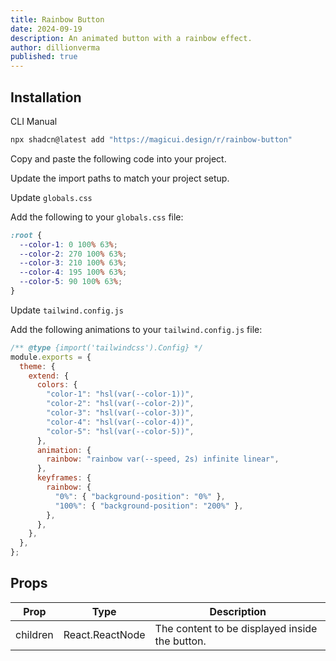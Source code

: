 ```yaml
---
title: Rainbow Button
date: 2024-09-19
description: An animated button with a rainbow effect.
author: dillionverma
published: true
---
```


<ComponentPreview name="rainbow-button-demo" />

## Installation

<Tabs defaultValue="cli">

<TabsList>
  <TabsTrigger value="cli">CLI</TabsTrigger>
  <TabsTrigger value="manual">Manual</TabsTrigger>
</TabsList>
<TabsContent value="cli">

```bash
npx shadcn@latest add "https://magicui.design/r/rainbow-button"
```

</TabsContent>

<TabsContent value="manual">

<Steps>

<Step>Copy and paste the following code into your project.</Step>

<ComponentSource name="rainbow-button" />

<Step>Update the import paths to match your project setup.</Step>

<Step>Update `globals.css`</Step>

Add the following to your `globals.css` file:

```css
:root {
  --color-1: 0 100% 63%;
  --color-2: 270 100% 63%;
  --color-3: 210 100% 63%;
  --color-4: 195 100% 63%;
  --color-5: 90 100% 63%;
}
```

<Step>Update `tailwind.config.js`</Step>

Add the following animations to your `tailwind.config.js` file:

```js title="tailwind.config.js" {5-20}
/** @type {import('tailwindcss').Config} */
module.exports = {
  theme: {
    extend: {
      colors: {
        "color-1": "hsl(var(--color-1))",
        "color-2": "hsl(var(--color-2))",
        "color-3": "hsl(var(--color-3))",
        "color-4": "hsl(var(--color-4))",
        "color-5": "hsl(var(--color-5))",
      },
      animation: {
        rainbow: "rainbow var(--speed, 2s) infinite linear",
      },
      keyframes: {
        rainbow: {
          "0%": { "background-position": "0%" },
          "100%": { "background-position": "200%" },
        },
      },
    },
  },
};
```

</Steps>

</TabsContent>

</Tabs>

## Props

| Prop     | Type            | Description                                    |
| -------- | --------------- | ---------------------------------------------- |
| children | React.ReactNode | The content to be displayed inside the button. |

